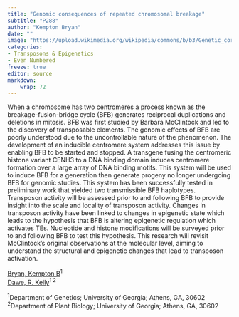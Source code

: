 ```yaml
---
title: "Genomic consequences of repeated chromosomal breakage"
subtitle: "P288"
author: "Kempton Bryan"
date: ""
image: "https://upload.wikimedia.org/wikipedia/commons/b/b3/Genetic_corn.jpg"
categories: 
- Transposons & Epigenetics
- Even Numbered
freeze: true
editor: source
markdown: 
    wrap: 72
---
```


When a chromosome has two centromeres a process known as the breakage-fusion-bridge cycle (BFB) generates reciprocal duplications and deletions in mitosis. BFB was first studied by Barbara McClintock and led to the discovery of transposable elements. The genomic effects of BFB are poorly understood due to the uncontrollable nature of the phenomenon. The development of an inducible centromere system addresses this issue by enabling BFB to be started and stopped. A transgene fusing the centromeric histone variant CENH3 to a DNA binding domain induces centromere formation over a large array of DNA binding motifs. This system will be used to induce BFB for a generation then generate progeny no longer undergoing BFB for genomic studies. This system has been successfully tested in preliminary work that yielded two transmissible BFB haplotypes. Transposon activity will be assessed prior to and following BFB to provide insight into the scale and locality of transposon activity. Changes in transposon activity have been linked to changes in epigenetic state which leads to the hypothesis that BFB is altering epigenetic regulation which activates TEs. Nucleotide and histone modifications will be surveyed prior to and following BFB to test this hypothesis. This research will revisit McClintock’s original observations at the molecular level, aiming to understand the structural and epigenetic changes that lead to transposon activation.

<a href='mailto:kempton@uga.edu'>Bryan, Kempton B</a><sup>1</sup><br><a href='mailto:kdawe@uga.edu'>Dawe, R. Kelly</a><sup>1 2</sup><br>

<sup>1</sup>Department of Genetics; University of Georgia; Athens, GA, 30602<br><sup>2</sup>Department of Plant Biology; University of Georgia; Athens, GA, 30602<br>